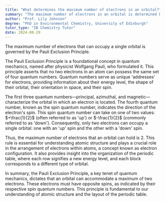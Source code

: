 ```yaml
---
title: "What determines the maximum number of electrons in an orbital?"
summary: "The maximum number of electrons in an orbital is determined by the Pauli Exclusion Principle."
author: "Prof. Lily Johnson"
degree: "PhD in Environmental Chemistry, University of Edinburgh"
tutor_type: "IB Chemistry Tutor"
date: 2024-08-29
---
```


The maximum number of electrons that can occupy a single orbital is governed by the Pauli Exclusion Principle.

The Pauli Exclusion Principle is a foundational concept in quantum mechanics, named after physicist Wolfgang Pauli, who formulated it. This principle asserts that no two electrons in an atom can possess the same set of four quantum numbers. Quantum numbers serve as unique 'addresses' for electrons, providing information about their energy level, the shape of their orbital, their orientation in space, and their spin.

The first three quantum numbers—principal, azimuthal, and magnetic—characterize the orbital in which an electron is located. The fourth quantum number, known as the spin quantum number, indicates the direction of the electron's spin. This spin quantum number can take on one of two values: $+\frac{1}{2}$ (often referred to as 'up') or $-\frac{1}{2}$ (commonly referred to as 'down'). Consequently, only two electrons can occupy a single orbital: one with an 'up' spin and the other with a 'down' spin.

Thus, the maximum number of electrons that an orbital can hold is $2$. This rule is essential for understanding atomic structure and plays a crucial role in the arrangement of electrons within atoms, a concept known as electron configuration. It also provides insight into the organization of the periodic table, where each row signifies a new energy level, and each block corresponds to a different type of orbital.

In summary, the Pauli Exclusion Principle, a key tenet of quantum mechanics, dictates that an orbital can accommodate a maximum of two electrons. These electrons must have opposite spins, as indicated by their respective spin quantum numbers. This principle is fundamental to our understanding of atomic structure and the layout of the periodic table.
    